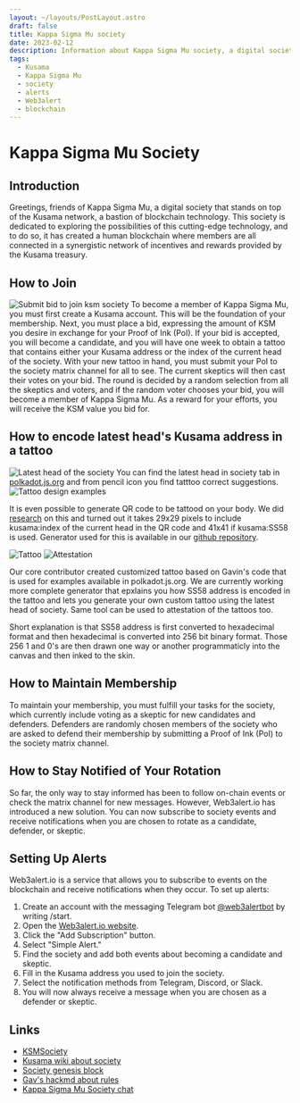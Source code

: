 ```yaml
---
layout: ~/layouts/PostLayout.astro
draft: false
title: Kappa Sigma Mu society
date: 2023-02-12
description: Information about Kappa Sigma Mu society, a digital society on the Kusama network.
tags:
  - Kusama
  - Kappa Sigma Mu
  - society
  - alerts
  - Web3alert
  - blockchain
---
```


# Kappa Sigma Mu Society

## Introduction

Greetings, friends of Kappa Sigma Mu, a digital society that stands on top of the Kusama network, a bastion of blockchain technology. This society is dedicated to exploring the possibilities of this cutting-edge technology, and to do so, it has created a human blockchain where members are all connected in a synergistic network of incentives and rewards provided by the Kusama treasury.

## How to Join
![Submit bid to join ksm society](/assets/post/kappa-sigma-mu-society/ksm-society-submit-bid.webp)
To become a member of Kappa Sigma Mu, you must first create a Kusama account. This will be the foundation of your membership. Next, you must place a bid, expressing the amount of KSM you desire in exchange for your Proof of Ink (PoI). If your bid is accepted, you will become a candidate, and you will have one week to obtain a tattoo that contains either your Kusama address or the index of the current head of the society. With your new tattoo in hand, you must submit your PoI to the society matrix channel for all to see. The current skeptics will then cast their votes on your bid. The round is decided by a random selection from all the skeptics and voters, and if the random voter chooses your bid, you will become a member of Kappa Sigma Mu. As a reward for your efforts, you will receive the KSM value you bid for.

## How to encode latest head's Kusama address in a tattoo
![Latest head of the society](/assets/post/kappa-sigma-mu-society/ksm-society-head-tattoo-example.webp)
You can find the latest head in society tab in [polkadot.js.org](https://polkadot.js.org/apps/?rpc=wss%3A%2F%2Frpc.ibp.network%2Fkusama#/society) and from pencil icon you find tatttoo correct suggestions. 
![Tattoo design examples](/assets/post/kappa-sigma-mu-society/ksm-design-examples.webp)

It is even possible to generate QR code to be tattood on your body. We did [research](https://kusamaxi.github.io/ksmqr/) on this and turned out
it takes 29x29 pixels to include kusama:index of the current head in the QR code and 41x41 if kusama:SS58 is used. Generator used for this 
is available in our [github repository](https://github.com/kusamaxi/ksmqr).

![Tattoo](/assets/post/kappa-sigma-mu-society/ksm-layer-1.webp)
![Attestation](/assets/post/kappa-sigma-mu-society/ksm-layer-2.webp)

Our core contributor created customized tattoo based on Gavin's code that is used for examples available in polkadot.js.org.
We are currently working more complete generator that epxlains you how SS58 address is encoded in the tattoo and lets
you generate your own custom tattoo using the latest head of society. Same tool can be used to attestation of the tattoos too.

Short explanation is that SS58 address is first converted to hexadecimal format and then hexadecimal is converted into 256 bit binary format.
Those 256 1 and 0's are then drawn one way or another programmaticly into the canvas and then inked to the skin.

## How to Maintain Membership

To maintain your membership, you must fulfill your tasks for the society, which currently include voting as a skeptic for new candidates and defenders. Defenders are randomly chosen members of the society who are asked to defend their membership by submitting a Proof of Ink (PoI) to the society matrix channel.

## How to Stay Notified of Your Rotation

So far, the only way to stay informed has been to follow on-chain events or check the matrix channel for new messages. However, Web3alert.io has introduced a new solution. You can now subscribe to society events and receive notifications when you are chosen to rotate as a candidate, defender, or skeptic.

## Setting Up Alerts

Web3alert.io is a service that allows you to subscribe to events on the blockchain and receive notifications when they occur. To set up alerts:

1.  Create an account with the messaging Telegram bot [@web3alertbot](https://t.me/web3alertio_bot) by writing /start.
2.  Open the [Web3alert.io website](https://web3alert.io/kusama).
3.  Click the "Add Subscription" button.
4.  Select "Simple Alert."
5.  Find the society and add both events about becoming a candidate and skeptic.
6.  Fill in the Kusama address you used to join the society.
7.  Select the notification methods from Telegram, Discord, or Slack.
8.  You will now always receive a message when you are chosen as a defender or skeptic.

## Links
* [KSMSociety](https://ksmsociety.io/)
* [Kusama wiki about society](https://guide.kusama.network/docs/maintain-guides-society-kusama/)
* [Society genesis block](https://kusama.subscan.io/extrinsic/0x948d3a4378914341dc7af9220a4c73acb2b3f72a70f14ee8089799da16d94c17)
* [Gav's hackmd about rules](https://hackmd.io/@gavwood/ByEiaFgZ8)
* [Kappa Sigma Mu Society chat](https://matrix.to/#/!ZqYXZqYXZqYXZqYXZq:matrix.org?via=matrix.org&via=web3.foundation&via=matrix.parity.io)
